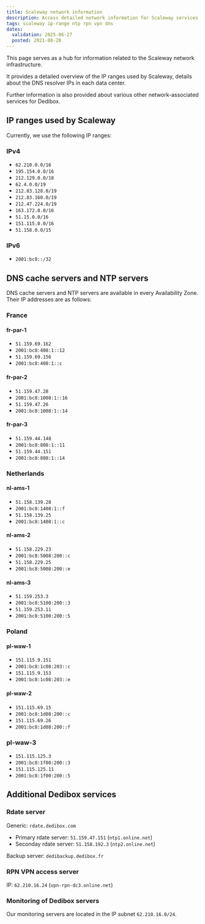```yaml
---
title: Scaleway network information
description: Access detailed network information for Scaleway services.
tags: scaleway ip-range ntp rpn vpn dns
dates:
  validation: 2025-06-27
  posted: 2021-08-20
---
```


This page serves as a hub for information related to the Scaleway network infrastructure.

It provides a detailed overview of the IP ranges used by Scaleway, details about the DNS resolver IPs in each data center.

Further information is also provided about various other network-associated services for Dedibox.

## IP ranges used by Scaleway

Currently, we use the following IP ranges:

### IPv4
* `62.210.0.0/16`
* `195.154.0.0/16`
* `212.129.0.0/18`
* `62.4.0.0/19`
* `212.83.128.0/19`
* `212.83.160.0/19`
* `212.47.224.0/19`
* `163.172.0.0/16`
* `51.15.0.0/16`
* `151.115.0.0/16`
* `51.158.0.0/15`

### IPv6
* `2001:bc8::/32`

## DNS cache servers and NTP servers

DNS cache servers and NTP servers are available in every Availability Zone. Their IP addresses are as follows:

### France

#### fr-par-1

- `51.159.69.162`
- `2001:bc8:408:1::12`
- `51.159.69.156` 
- `2001:bc8:408:1::c`

#### fr-par-2

- `51.159.47.28`
- `2001:bc8:1008:1::16`
- `51.159.47.26`
- `2001:bc8:1008:1::14`

#### fr-par-3

- `51.159.44.148`
- `2001:bc8:808:1::11`
- `51.159.44.151`
- `2001:bc8:808:1::14`

### Netherlands

#### nl-ams-1

- `51.158.139.28`
- `2001:bc8:1408:1::f`
- `51.158.139.25`
- `2001:bc8:1408:1::c`

#### nl-ams-2

- `51.158.229.23`
- `2001:bc8:5008:200::c`
- `51.158.229.25`
- `2001:bc8:5008:200::e`

#### nl-ams-3

- `51.159.253.3`
- `2001:bc8:5100:200::3`
- `51.159.253.11`
- `2001:bc8:5100:200::5`

### Poland

#### pl-waw-1

- `151.115.9.151`
- `2001:bc8:1c08:203::c`
- `151.115.9.153`
- `2001:bc8:1c08:203::e`

#### pl-waw-2

- `151.115.69.15`
- `2001:bc8:1d08:200::c`
- `151.115.69.26`
- `2001:bc8:1d08:200::f`

### pl-waw-3

- `151.115.125.3`
- `2001:bc8:1f00:200::3`
- `151.115.125.11`
- `2001:bc8:1f00:200::5`

## Additional Dedibox services

### Rdate server

Generic: `rdate.dedibox.com`

- Primary rdate server: `51.159.47.151` (`ntp1.online.net`)
- Seconday rdate server: `51.158.192.3` (`ntp2.online.net`)

Backup server: `dedibackup.dedibox.fr`

### RPN VPN access server

IP: `62.210.16.24` (`vpn-rpn-dc3.online.net`)

### Monitoring of Dedibox servers

Our monitoring servers are located in the IP subnet `62.210.16.0/24`.